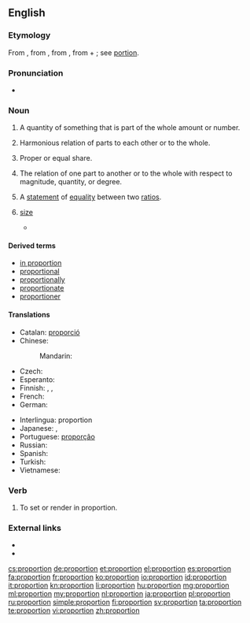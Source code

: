 ==English==

===Etymology===
From {{etyl|enm}} {{term|proporcion}}, from {{etyl|fro}} {{term|proportion|lang=fro}}, from {{etyl|la}} {{term|proportio||comparative relation, proportion, symmetry, analogy}}, from {{term|pro||for, before}} + {{term|portio||share, part}}; see [[portion]].

===Pronunciation===
* {{audio|en-us-proportion.ogg|Audio (US)}}

===Noun===
{{en-noun|s|-}}

# {{countable}} A quantity of something that is part of the whole amount or number.
# {{uncountable}} Harmonious relation of parts to each other or to the whole.
# {{countable}} Proper or equal share.
# {{uncountable}} The relation of one part to another or to the whole with respect to magnitude, quantity, or degree.
# {{context|mathematics|countable}} A [[statement]] of [[equality]] between two [[ratio]]s.
# {{countable|mostly|plural}} [[size]]
#* {{quote-news
|year=2012
|date=May 20
|author=Nathan Rabin
|title=TV: Review: THE SIMPSONS (CLASSIC): “Marge Gets A Job” (season 4, episode 7; originally aired 11/05/1992)
|work=The Onion AV Club
|url=http://www.avclub.com/articles/marge-gets-a-job,73723/
|page=
|passage=What other television show would feature a gorgeously designed sequence where a horrifically mutated Pierre and Marie Curie, their bodies swollen to Godzilla-like '''proportions''' from prolonged exposure to the radiation that would eventually kill them, destroy an Asian city with their bare hands like vengeance-crazed monster-Gods?}}

====Derived terms====
* [[in proportion]]
* [[proportional]]
* [[proportionally]]
* [[proportionate]]
* [[proportioner]]

====Translations====
{{trans-top}}
* Catalan: [[proporció]] {{f}}
* Chinese:
*: Mandarin: {{t|zh|比例|tr=bǐlì|sc=Hani}}
* Czech: {{t-|cs|poměr}}
* Esperanto: {{t-|eo|proporcio}}
* Finnish: {{t+|fi|osa}}, {{t+|fi|osuus}}, {{t+|fi|suhde}}
* French: {{t+|fr|proportion|f}}
* German: {{t+|de|Proportion|f}}
{{trans-mid}}
* Interlingua: proportion
* Japanese: {{t-|ja|割合|tr=わりあい, wariai|sc=Jpan}}, {{t+|ja|比例|tr=ひれい, hirei|sc=Jpan}}
* Portuguese: [[proporção]] {{f}}
* Russian: {{t+|ru|пропорция|f|tr=propórcija|sc=Cyrl}}
* Spanish: {{t+|es|proporción|f}}
* Turkish: {{t+|tr|orantı}}
* Vietnamese: {{t-|vi|tỉ lệ}}
{{trans-bottom}}

===Verb===
{{en-verb}}

# {{arts}} To set or render in proportion.

===External links===
* {{R:Webster 1913}}
* {{R:Century 1911}}

[[cs:proportion]]
[[de:proportion]]
[[et:proportion]]
[[el:proportion]]
[[es:proportion]]
[[fa:proportion]]
[[fr:proportion]]
[[ko:proportion]]
[[io:proportion]]
[[id:proportion]]
[[it:proportion]]
[[kn:proportion]]
[[li:proportion]]
[[hu:proportion]]
[[mg:proportion]]
[[ml:proportion]]
[[my:proportion]]
[[nl:proportion]]
[[ja:proportion]]
[[pl:proportion]]
[[ru:proportion]]
[[simple:proportion]]
[[fi:proportion]]
[[sv:proportion]]
[[ta:proportion]]
[[te:proportion]]
[[vi:proportion]]
[[zh:proportion]]